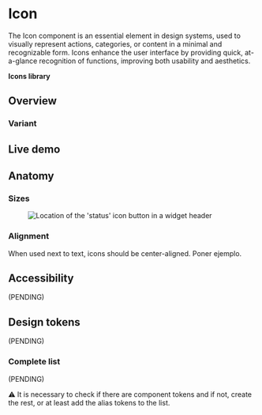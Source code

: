 


<Meta title="Components/Icon" />

# Icon
The Icon component is an essential element in design systems, used to visually represent actions, categories, or content in a minimal and recognizable form. Icons enhance the user interface by providing quick, at-a-glance recognition of functions, improving both usability and aesthetics.

**Icons library**
<Figure>
  <Figma
    aspectRatio="3x4"
    url="https://www.figma.com/file/4f9wa0fKYIwMue6yo6nrJL/GDS---Web-Previews?page-id=20827%3A1873&node-id=20827-2043&node-type=frame&viewport=404%2C596%2C0.25&t=y8wRqACzifKKnpaw-1&scaling=min-zoom&content-scaling=fixed"
  />
</Figure>

## Overview

### Variant


## Live demo

<LiveDemo
  story={Stories.Example}
  urlHtml="https://devoinc.github.io/genesys-styles"
  urlReact="https://devoinc.github.io/genesys-ui/?path=/docs/components-feedback-icon--docs"
/>

## Anatomy
<Figure>
  <Figma
    aspectRatio="16x9"
    url="https://www.figma.com/file/4f9wa0fKYIwMue6yo6nrJL/GDS---Web-Previews?page-id=20827%3A1873&node-id=21217-13885&node-type=frame&viewport=-810%2C823%2C0.75&t=umpAGmac1XrOaJO5-1&scaling=min-zoom&content-scaling=fixed"
  />
</Figure>

### Sizes
<Figure>
  <img
    alt="Location of the 'status' icon button in a widget header"
    src="img/icons.png"
  />
</Figure>

### Alignment
When used next to text, icons should be center-aligned.
Poner ejemplo.

## Accessibility

(PENDING)

## Design tokens

(PENDING)

### Complete list

(PENDING)

⚠️ It is necessary to check if there are component tokens and if not, create the rest, or at least add the alias tokens to the list.

<DesignTokensList componentName="icon" />
